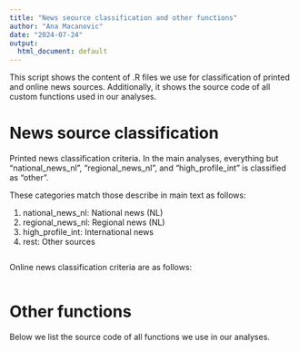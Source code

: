 ```yaml
---
title: "News seource classification and other functions"
author: "Ana Macanovic"
date: "2024-07-24"
output:
  html_document: default
---
```


This script shows the content of .R files we use for classification of printed
and online news sources. Additionally, it shows the source code of all custom
functions used in our analyses. 

# News source classification 

Printed news classification criteria. In the main analyses, everything but  
"national_news_nl", "regional_news_nl", and "high_profile_int" is classified as "other".

These categories match those describe in main text as follows:

1. national_news_nl: National news (NL)
2. regional_news_nl: Regional news (NL)
3. high_profile_int: International news
4. rest: Other sources

```r
```

Online news classification criteria are as follows:

```r
```

# Other functions

Below we list the source code of all functions we use in our analyses.
```r

```


